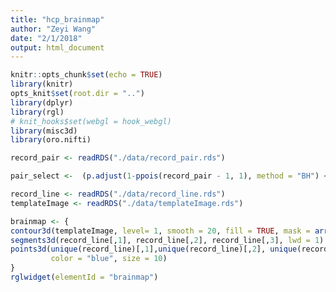 ```yaml
---
title: "hcp_brainmap"
author: "Zeyi Wang"
date: "2/1/2018"
output: html_document
---
```


```r
knitr::opts_chunk$set(echo = TRUE)
library(knitr)
opts_knit$set(root.dir = "..")
library(dplyr)
library(rgl)
# knit_hooks$set(webgl = hook_webgl)
library(misc3d)
library(oro.nifti)
```

```r
record_pair <- readRDS("./data/record_pair.rds")

pair_select <-  (p.adjust(1-ppois(record_pair - 1, 1), method = "BH") < 0.05) * 1

record_line <- readRDS("./data/record_line.rds")
templateImage <- readRDS("./data/templateImage.rds")

brainmap <- {
contour3d(templateImage, level= 1, smooth = 20, fill = TRUE, mask = array(TRUE, dim(templateImage)), alpha = .1, add = FALSE)
segments3d(record_line[,1], record_line[,2], record_line[,3], lwd = 1)
points3d(unique(record_line)[,1],unique(record_line)[,2], unique(record_line)[,3], 
         color = "blue", size = 10)
}
rglwidget(elementId = "brainmap")
```